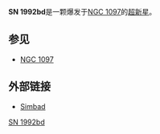 {{Supernova 
| name = SN 1992bd
| image = 
| caption = 
| epoch = [[J2000.0|J2000.0]] 
| type = SN
| SNRtype = ?
| host = [[NGC_1097|NGC 1097]]
| constellation = [[天炉座|天炉座]]
| ra = 02<sup>h</sup> 46<sup>m</sup> 18.89<sup>s</sup> 
| dec = -30° 16' 30.0''
| gal = 226.9149 -64.6812 
| discovery =  
| iauc = 
| mag_v = +15 
| distance = 45,000,000 [[光年|ly]]
| notes = 21世纪此星系首颗超新星
}}

'''SN 1992bd'''是一颗爆发于[[NGC_1097|NGC 1097]]的[[超新星|超新星]]。

==参见==
* [[NGC_1097|NGC 1097]]

==外部链接==
* [http://simbad.u-strasbg.fr/simbad/sim-id?protocol=html&Ident=SN+1992bd&NbIdent=1&Radius=2&Radius.unit=arcmin&submit=submit+id Simbad]{{Wayback|url=http://simbad.u-strasbg.fr/simbad/sim-id?protocol=html&Ident=SN+1992bd&NbIdent=1&Radius=2&Radius.unit=arcmin&submit=submit+id |date=20160304001807 }}

[[Category:天炉座|SN 1992bd]]


{{var-star-stub}}